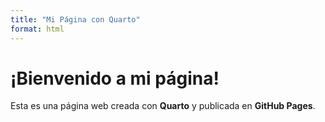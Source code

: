 ```yaml
---
title: "Mi Página con Quarto"
format: html
---
```


# ¡Bienvenido a mi página!
Esta es una página web creada con **Quarto** y publicada en **GitHub Pages**.
